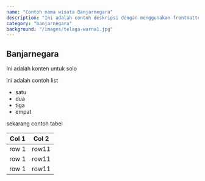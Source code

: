 ```yaml
---
name: "Contoh nama wisata Banjarnegara"
description: "Ini adalah contoh deskripsi dengan menggunakan frontmatter untuk Banjarnegara"
category: "banjarnegara"
background: "/images/telaga-warna1.jpg"
---
```


## Banjarnegara

Ini adalah konten untuk solo

ini adalah contoh list

- satu
- dua
- tiga
- empat

sekarang contoh tabel

| Col 1 | Col 2 |
| ----- | ----- |
| row 1 | row11 |
| row 1 | row11 |
| row 1 | row11 |

